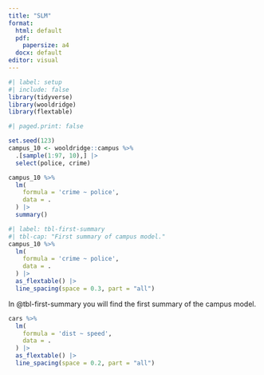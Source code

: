 ```yaml
---
title: "SLM"
format:
  html: default
  pdf:
    papersize: a4
  docx: default
editor: visual
---
```


```r
#| label: setup
#| include: false
library(tidyverse)
library(wooldridge)
library(flextable)
```

```r
#| paged.print: false

set.seed(123)
campus_10 <- wooldridge::campus %>%
  .[sample(1:97, 10),] |>
  select(police, crime)
```

```r
campus_10 %>%
  lm(
    formula = 'crime ~ police',
    data = .
  ) |>
  summary()
```

```r
#| label: tbl-first-summary
#| tbl-cap: "First summary of campus model."
campus_10 %>%
  lm(
    formula = 'crime ~ police',
    data = .
  ) |>
  as_flextable() |>
  line_spacing(space = 0.3, part = "all")
```

In @tbl-first-summary you will find the first summary of the campus model.

```r
cars %>%
  lm(
    formula = 'dist ~ speed',
    data = .
  ) |>
  as_flextable() |>
  line_spacing(space = 0.2, part = "all")
```
